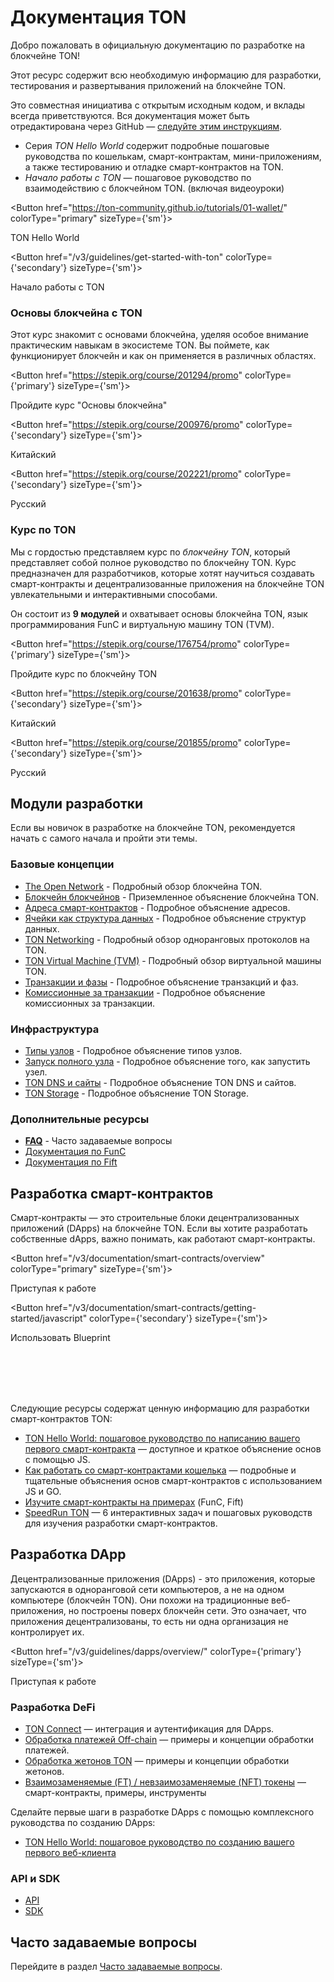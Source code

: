 
# Документация TON

Добро пожаловать в официальную документацию по разработке на блокчейне TON!

Этот ресурс содержит всю необходимую информацию для разработки, тестирования и развертывания приложений на блокчейне TON.

Это совместная инициатива с открытым исходным кодом, и вклады всегда приветствуются. Вся документация может быть отредактирована через GitHub — [следуйте этим инструкциям](/v3/contribute).

- Серия _TON Hello World_ содержит подробные пошаговые руководства по кошелькам, смарт-контрактам, мини-приложениям, а также тестированию и отладке смарт-контрактов на TON.
- _Начало работы с TON_ — пошаговое руководство по взаимодействию с блокчейном TON. (включая видеоуроки)

<Button href="https://ton-community.github.io/tutorials/01-wallet/"
        colorType="primary" sizeType={'sm'}>

TON Hello World

</Button>

<Button href="/v3/guidelines/get-started-with-ton" colorType={'secondary'} sizeType={'sm'}>

Начало работы с TON

</Button>

### Основы блокчейна с TON

Этот курс знакомит с основами блокчейна, уделяя особое внимание практическим навыкам в экосистеме TON. Вы поймете, как функционирует блокчейн и как он применяется в различных областях.

<Button href="https://stepik.org/course/201294/promo"
        colorType={'primary'} sizeType={'sm'}>

Пройдите курс "Основы блокчейна"

</Button>

<Button href="https://stepik.org/course/200976/promo"
        colorType={'secondary'} sizeType={'sm'}>

Китайский

</Button>

<Button href="https://stepik.org/course/202221/promo"
        colorType={'secondary'} sizeType={'sm'}>

Русский

</Button>

### Курс по TON

Мы с гордостью представляем курс по _блокчейну TON_, который представляет собой полное руководство по блокчейну TON. Курс предназначен для разработчиков, которые хотят научиться создавать смарт-контракты и децентрализованные приложения на блокчейне TON увлекательными и интерактивными способами.

Он состоит из **9 модулей** и охватывает основы блокчейна TON, язык программирования FunC и виртуальную машину TON (TVM).

<Button href="https://stepik.org/course/176754/promo"
        colorType={'primary'} sizeType={'sm'}>

Пройдите курс по блокчейну TON

</Button>

<Button href="https://stepik.org/course/201638/promo"
        colorType={'secondary'} sizeType={'sm'}>

Китайский

</Button>

<Button href="https://stepik.org/course/201855/promo"
        colorType={'secondary'} sizeType={'sm'}>

Русский

</Button>

## Модули разработки

Если вы новичок в разработке на блокчейне TON, рекомендуется начать с самого начала и пройти эти темы.

### Базовые концепции

- [The Open Network](/v3/concepts/dive-into-ton/introduction) - Подробный обзор блокчейна TON.
- [Блокчейн блокчейнов](/v3/concepts/dive-into-ton/ton-blockchain/blockchain-of-blockchains) - Приземленное объяснение блокчейна TON.
- [Адреса смарт-контрактов](/v3/documentation/smart-contracts/addresses) - Подробное объяснение адресов.
- [Ячейки как структура данных](/v3/concepts/dive-into-ton/ton-blockchain/cells-as-data-storage) - Подробное объяснение структур данных.
- [TON Networking](/v3/concepts/dive-into-ton/ton-blockchain/ton-networking) - Подробный обзор одноранговых протоколов на TON.
- [TON Virtual Machine (TVM)](/v3/documentation/tvm/tvm-overview) - Подробный обзор виртуальной машины TON.
- [Транзакции и фазы](/v3/documentation/tvm/tvm-overview#transactions-and-phases) - Подробное объяснение транзакций и фаз.
- [Комиссионные за транзакции](/v3/documentation/smart-contracts/transaction-fees/fees) - Подробное объяснение комиссионных за транзакции.

### Инфраструктура

- [Типы узлов](/v3/documentation/infra/nodes/node-types) - Подробное объяснение типов узлов.
- [Запуск полного узла](/v3/guidelines/nodes/running-nodes/full-node) - Подробное объяснение того, как запустить узел.
- [TON DNS и сайты](/v3/guidelines/web3/ton-dns/dns) - Подробное объяснение TON DNS и сайтов.
- [TON Storage](/v3/guidelines/web3/ton-storage/storage-daemon) - Подробное объяснение TON Storage.

### Дополнительные ресурсы

- [**FAQ**](/v3/documentation/faq) - Часто задаваемые вопросы
- [Документация по FunC](/v3/documentation/smart-contracts/func/overview)
- [Документация по Fift](/v3/documentation/smart-contracts/fift/overview)

## Разработка смарт-контрактов

Смарт-контракты — это строительные блоки децентрализованных приложений (DApps) на блокчейне TON. Если вы хотите разработать собственные dApps, важно понимать, как работают смарт-контракты.

<Button href="/v3/documentation/smart-contracts/overview"
        colorType="primary" sizeType={'sm'}>

Приступая к работе

</Button>

<Button href="/v3/documentation/smart-contracts/getting-started/javascript" colorType={'secondary'} sizeType={'sm'}>

Использовать Blueprint

</Button>

<br></br><br></br>

Следующие ресурсы содержат ценную информацию для разработки смарт-контрактов TON:

- [TON Hello World: пошаговое руководство по написанию вашего первого смарт-контракта](https://ton-community.github.io/tutorials/02-contract/) — доступное и краткое объяснение основ с помощью JS.
- [Как работать со смарт-контрактами кошелька](/v3/guidelines/smart-contracts/howto/wallet) — подробные и тщательные объяснения основ смарт-контрактов с использованием JS и GO.
- [Изучите смарт-контракты на примерах](/v3/documentation/smart-contracts/contracts-specs/examples) (FunC, Fift)
- [Speed ​​Run TON](/v3/documentation/smart-contracts/contracts-specs/examples) — 6 интерактивных задач и пошаговых руководств для изучения разработки смарт-контрактов.

## Разработка DApp

Децентрализованные приложения (DApps) - это приложения, которые запускаются в одноранговой сети компьютеров, а не на одном компьютере (блокчейн TON). Они похожи на традиционные веб-приложения, но построены поверх блокчейн сети. Это означает, что приложения децентрализованы, то есть ни одна организация не контролирует их.

<Button href="/v3/guidelines/dapps/overview/" colorType={'primary'} sizeType={'sm'}>

Приступая к работе

</Button>

### Разработка DeFi

- [TON Connect](/v3/guidelines/ton-connect/overview) — интеграция и аутентификация для DApps.
- [Обработка платежей Off-chain](/v3/guidelines/dapps/asset-processing/payments-processing) — примеры и концепции обработки платежей.
- [Обработка жетонов TON](/v3/guidelines/dapps/asset-processing/jettons) — примеры и концепции обработки жетонов.
- [Взаимозаменяемые (FT) / невзаимозаменяемые (NFT) токены](/v3/documentation/dapps/defi/tokens) — смарт-контракты, примеры, инструменты

Сделайте первые шаги в разработке DApps с помощью комплексного руководства по созданию DApps:

- [TON Hello World: пошаговое руководство по созданию вашего первого веб-клиента](https://ton-community.github.io/tutorials/03-client/)

### API и SDK

- [API](/v3/guidelines/dapps/apis-sdks/api-types)
- [SDK](/v3/guidelines/dapps/apis-sdks/sdk)

## Часто задаваемые вопросы

Перейдите в раздел [Часто задаваемые вопросы](/v3/documentation/faq).
